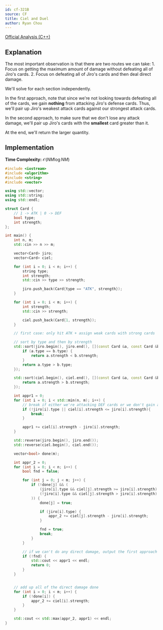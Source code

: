 ```yaml
---
id: cf-321B
source: CF
title: Ciel and Duel
author: Ryan Chou
---
```

 
[Official Analysis (C++)](https://codeforces.com/blog/entry/8192)

## Explanation

The most important observation is that there are two routes we can take:
	1. Focus on getting the maximum amount of damage without defeating all of Jiro's cards.
	2. Focus on defeating all of Jiro's cards and then deal direct damage.

We'll solve for each section independently.

In the first approach, note that since we're not looking towards defeating all of the cards, we gain **nothing** from attacking Jiro's defense cards. Thus, we'll pair up Jiro's weakest attack cards against our strongest attack cards.

In the second approach, to make sure that we don't lose any attack damage, we'll pair up Jiro's cards with the **smallest** card greater than it.

At the end, we'll return the larger quantity.

## Implementation

**Time Complexity:** $\mathcal{O}(NM \log NM)$

<LanguageSection>
<CPPSection>

```cpp
#include <iostream>
#include <algorithm>
#include <string>
#include <vector>

using std::vector;
using std::string;
using std::endl;

struct Card {
	// 1 -> ATK | 0 -> DEF
	bool type;
	int strength;
};

int main() {
	int n, m;
	std::cin >> n >> m;

	vector<Card> jiro;
	vector<Card> ciel;

	for (int i = 0; i < n; i++) {
		string type;
		int strength;
		std::cin >> type >> strength;

		jiro.push_back(Card{type == "ATK", strength});
	}

	for (int i = 0; i < m; i++) {
		int strength;
		std::cin >> strength;

		ciel.push_back(Card{1, strength});
	}

	// first case: only hit ATK + assign weak cards with strong cards

	// sort by type and then by strength
	std::sort(jiro.begin(), jiro.end(), [](const Card &a, const Card &b) {
		if (a.type == b.type) {
			return a.strength < b.strength;
		}
		return a.type > b.type; 
	});

	std::sort(ciel.begin(), ciel.end(), [](const Card &a, const Card &b) {
		return a.strength > b.strength;
	});

	int appr1 = 0;
	for (int i = 0; i < std::min(n, m); i++) {
		// break if either we're attacking DEF cards or we don't gain anything
		if (!jiro[i].type || ciel[i].strength <= jiro[i].strength){
			break;
		}

		appr1 += ciel[i].strength - jiro[i].strength;
	}

	std::reverse(jiro.begin(), jiro.end());
	std::reverse(ciel.begin(), ciel.end());

	vector<bool> done(m);

	int appr_2 = 0;
	for (int i = 0; i < n; i++) {
		bool fnd = false;

		for (int j = 0; j < m; j++) {
			if (!done[j] && (
				(jiro[i].type && ciel[j].strength >= jiro[i].strength) ||
				(!jiro[i].type && ciel[j].strength > jiro[i].strength)
			)) {
				done[j] = true;

				if (jiro[i].type) {
					appr_2 += ciel[j].strength - jiro[i].strength;
				}

				fnd = true;
				break;
			}
		}

		// if we can't do any direct damage, output the first approach
		if (!fnd) {
			std::cout << appr1 << endl;
			return 0;
		}
	}


	// add up all of the direct damage done
	for (int i = 0; i < m; i++) {
		if (!done[i]) {
			appr_2 += ciel[i].strength;
		}
	}

	std::cout << std::max(appr_2, appr1) << endl;
}
```
</CPPSection>
</LanguageSection>
